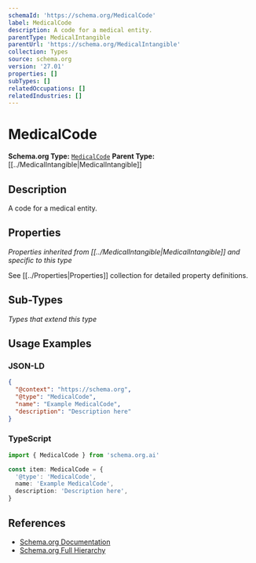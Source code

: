 ```yaml
---
schemaId: 'https://schema.org/MedicalCode'
label: MedicalCode
description: A code for a medical entity.
parentType: MedicalIntangible
parentUrl: 'https://schema.org/MedicalIntangible'
collection: Types
source: schema.org
version: '27.01'
properties: []
subTypes: []
relatedOccupations: []
relatedIndustries: []
---
```

# MedicalCode

**Schema.org Type:** [`MedicalCode`](https://schema.org/MedicalCode)
**Parent Type:** [[../MedicalIntangible|MedicalIntangible]]

## Description

A code for a medical entity.

## Properties

*Properties inherited from [[../MedicalIntangible|MedicalIntangible]] and specific to this type*

See [[../Properties|Properties]] collection for detailed property definitions.

## Sub-Types

*Types that extend this type*

## Usage Examples

### JSON-LD

```json
{
  "@context": "https://schema.org",
  "@type": "MedicalCode",
  "name": "Example MedicalCode",
  "description": "Description here"
}
```

### TypeScript

```typescript
import { MedicalCode } from 'schema.org.ai'

const item: MedicalCode = {
  '@type': 'MedicalCode',
  name: 'Example MedicalCode',
  description: 'Description here',
}
```

## References

- [Schema.org Documentation](https://schema.org/MedicalCode)
- [Schema.org Full Hierarchy](https://schema.org/docs/full.html)
